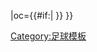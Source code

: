 {{fb team |t=-{zh-hans:帕德博恩07; zh-hk:柏達邦零七;}- |tan=帕德博恩07足球俱乐部 |tc=GER |abb={{#if:{{{abb|}}}|PAD{{0}}}} |oc={{#if:{{{oc|}}}|{{{oc}}} }} }}<!--
--><noinclude>[[Category:足球模板]]</noinclude>